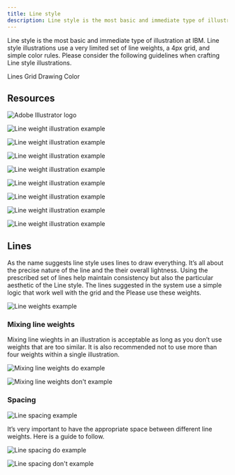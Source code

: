 ```yaml
---
title: Line style
description: Line style is the most basic and immediate type of illustration at IBM. Line style illustrations use a very limited set of line weights, a 4px grid, and simple color rules. Please consider the following guidelines when crafting Line style illustrations.
---
```


<PageDescription>

Line style is the most basic and immediate type of illustration at IBM. Line style illustrations use a very limited set of line weights, a 4px grid, and simple color rules. Please consider the following guidelines when crafting Line style illustrations.

</PageDescription>

<AnchorLinks>
  <AnchorLink>Lines</AnchorLink>
  <AnchorLink>Grid</AnchorLink>
  <AnchorLink>Drawing</AnchorLink>
  <AnchorLink>Color</AnchorLink>
</AnchorLinks>

## Resources

<Row className="resource-card-group">
<Column colMd={4} colLg={4} noGutterSm>
    <ResourceCard
      subTitle="Line style starter kit"
      aspectRatio="2:1"
      href="https://github.com/carbon-design-system/carbon/raw/master/packages/pictograms/master/pictogram-master.ai"
      actionIcon="download"
      >

![Adobe Illustrator logo](../images/illustrator.png)

  </ResourceCard>
</Column>
</Row>

![Line weight illustration example](./images/line-style/line-1.png)

<Row className="mock-gallery">

<Column colMd={4} colLg={4}>

![Line weight illustration example](./images/line-style/line-2.png)

</Column>

<Column colMd={4} colLg={4}>

![Line weight illustration example](./images/line-style/line-3.png)

</Column>

<Column colMd={4} colLg={4}>

![Line weight illustration example](./images/line-style/line-4.svg)

</Column>

</Row>

![Line weight illustration example](./images/line-style/line-5.png)

<Row className="mock-gallery">

<Column colMd={4} colLg={4}>

![Line weight illustration example](./images/line-style/line-6.png)

</Column>

<Column colMd={4} colLg={4}>

![Line weight illustration example](./images/line-style/line-7.png)

</Column>

<Column colMd={4} colLg={4}>

![Line weight illustration example](./images/line-style/line-8.png)

</Column>

</Row>

## Lines

As the name suggests line style uses lines to draw everything. It’s all about the precise nature of the line and the their overall lightness. Using the prescribed set of lines help maintain consistency but also the particular aesthetic of the Line style. The lines suggested in the system use a simple logic that work well with the grid and the Please use these weights.

![Line weights example](./images/line-style/lines.png)

### Mixing line weights

Mixing line wieghts in an illustration is acceptable as long as you don’t use weights that are too similar. It is also recommended not to use more than four weights within a single illustration.

<DoDontRow>
<DoDont caption="Line weights that are clearly different work very well together. This successful example combines four weights, 1px, 2px, 4px and 6px.">

![Mixing line weights do example](./images/line-style/mixing-do.png)

</DoDont>
<DoDont type="dont" caption="Line weights that are too similar create an unnecessary tension. This example combines three weights, 0.72px, 1px, and 1.5px.">

![Mixing line weights don't example](./images/line-style/mixing-dont.png)

</DoDont>
</DoDontRow>

### Spacing

![Line spacing example](./images/line-style/spacing.png)

It’s very important to have the appropriate space between different line weights. Here is a guide to follow.

<DoDontRow>
<DoDont caption="The space between lines shoule be equal to or greater than the line weights used.">

![Line spacing do example](./images/line-style/spacing-do.png)

</DoDont>
<DoDont type="dont" caption="The space between two of the lines is less than the weight of the line weight being used.">

![Line spacing don't example](./images/line-style/spacing-dont.png)

</DoDont>
</DoDontRow>